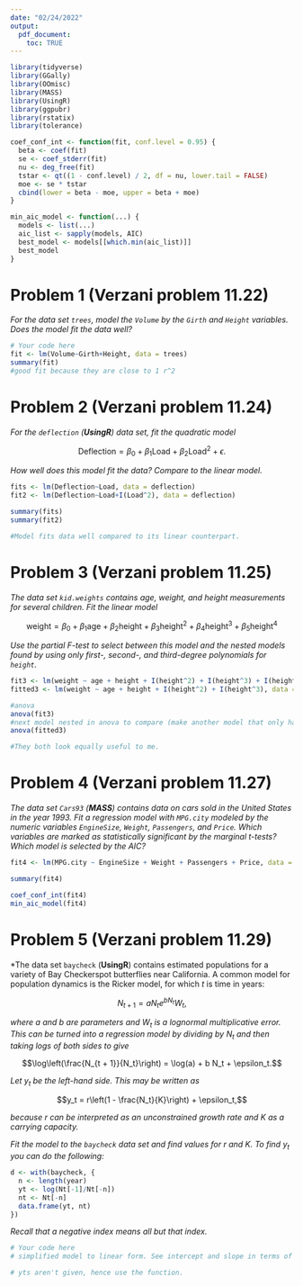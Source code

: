 ---
date: "02/24/2022"
output:
  pdf_document:
    toc: TRUE
---

```{r, include = FALSE}
library(tidyverse)
library(GGally)
library(OOmisc)
library(MASS)
library(UsingR)
library(ggpubr)
library(rstatix)
library(tolerance)

coef_conf_int <- function(fit, conf.level = 0.95) {
  beta <- coef(fit)
  se <- coef_stderr(fit)
  nu <- deg_free(fit)
  tstar <- qt((1 - conf.level) / 2, df = nu, lower.tail = FALSE)
  moe <- se * tstar
  cbind(lower = beta - moe, upper = beta + moe)
}

min_aic_model <- function(...) {
  models <- list(...)
  aic_list <- sapply(models, AIC)
  best_model <- models[[which.min(aic_list)]]
  best_model
}

```

# Problem 1 (Verzani problem 11.22)

*For the data set `trees`, model the `Volume` by the `Girth` and `Height`
variables. Does the model fit the data well?*

```{r, error = TRUE}
# Your code here
fit <- lm(Volume~Girth+Height, data = trees)
summary(fit)
#good fit because they are close to 1 r^2
```

# Problem 2 (Verzani problem 11.24)

*For the `deflection` (**UsingR**) data set, fit the quadratic model*

$$\text{Deflection} = \beta_0 + \beta_1 \text{Load} + \beta_2 \text{Load}^2 +
\epsilon.$$

*How well does this model fit the data? Compare to the linear model.*

```{r, error = TRUE}

fits <- lm(Deflection~Load, data = deflection)
fit2 <- lm(Deflection~Load+I(Load^2), data = deflection)

summary(fits)
summary(fit2)

#Model fits data well compared to its linear counterpart.
```

# Problem 3 (Verzani problem 11.25)

*The data set `kid.weights` contains age, weight, and height measurements for
several children. Fit the linear model*

$$\text{weight} = \beta_0 + \beta_1 \text{age} + \beta_2 \text{height} + \beta_3
\text{height}^2 + \beta_4 \text{height}^3 + \beta_5 \text{height}^4$$

*Use the partial $F$-test to select between this model and the nested models
found by using only first-, second-, and third-degree polynomials for `height`.*

```{r, error = TRUE}
fit3 <- lm(weight ~ age + height + I(height^2) + I(height^3) + I(height^4), data = kid.weights)
fitted3 <- lm(weight ~ age + height + I(height^2) + I(height^3), data = kid.weights)

#anova 
anova(fit3) 
#next model nested in anova to compare (make another model that only has first second third (not fourth))) Compare and see if significant.
anova(fitted3)

#They both look equally useful to me. 
```

# Problem 4 (Verzani problem 11.27)

*The data set `Cars93` (**MASS**) contains data on cars sold in the United
States in the year 1993. Fit a regression model with `MPG.city` modeled by the
numeric variables `EngineSize`, `Weight`, `Passengers`, and `Price`. Which
variables are marked as statistically significant by the marginal $t$-tests?
Which model is selected by the AIC?*

```{r, error = TRUE}
fit4 <- lm(MPG.city ~ EngineSize + Weight + Passengers + Price, data = Cars93)

summary(fit4)

coef_conf_int(fit4)
min_aic_model(fit4)

```

# Problem 5 (Verzani problem 11.29)

*The data set `baycheck` (**UsingR**) contains estimated populations for a
variety of Bay Checkerspot butterflies near California. A common model for
population dynamics is the Ricker model, for which $t$ is time in years:

$$N_{t + 1} = aN_t e^{bN_t} W_t,$$

*where $a$ and $b$ are parameters and $W_t$ is a lognormal multiplicative error.
This can be turned into a regression model by dividing by $N_t$ and then taking
logs of both sides to give*

$$\log\left(\frac{N_{t + 1}}{N_t}\right) = \log(a) + b N_t + \epsilon_t.$$

*Let $y_t$ be the left-hand side. This may be written as*

$$y_t = r\left(1 - \frac{N_t}{K}\right) + \epsilon_t,$$

*because $r$ can be interpreted as an unconstrained growth rate and $K$ as a
carrying capacity.*

*Fit the model to the `baycheck` data set and find values for $r$ and $K$. To
find $y_t$ you can do the following:*

```{r, error = TRUE}
d <- with(baycheck, {
  n <- length(year)
  yt <- log(Nt[-1]/Nt[-n])
  nt <- Nt[-n]
  data.frame(yt, nt)
})
```

*Recall that a negative index means all but that index.*

```{r, error = TRUE}
# Your code here
# simplified model to linear form. See intercept and slope in terms of r and k, intercept is r (estimate for r will be intercept). Slope is minus r over k. 

# yts aren't given, hence use the function.
```

